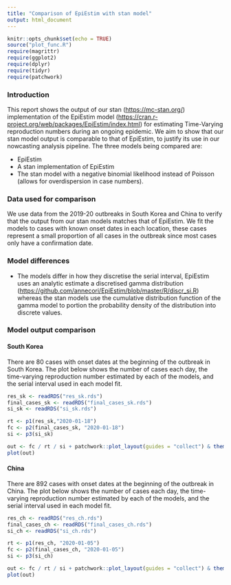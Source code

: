 ```yaml
---
title: "Comparison of EpiEstim with stan model"
output: html_document
---
```


```r
knitr::opts_chunk$set(echo = TRUE)
source("plot_func.R")
require(magrittr)
require(ggplot2)
require(dplyr)
require(tidyr)
require(patchwork)
```

### Introduction

This report shows the output of our stan (<https://mc-stan.org/>) implementation of the EpiEstim model (<https://cran.r-project.org/web/packages/EpiEstim/index.html>) for estimating Time-Varying reproduction numbers during an ongoing epidemic. We aim to show that our stan model output is comparable to that of EpiEstim, to justify its use in our nowcasting analysis pipeline. The three models being compared are:

- EpiEstim 
- A stan implementation of EpiEstim
- The stan model with a negative binomial likelihood instead of Poisson (allows for overdispersion in case numbers).

### Data used for comparison

We use data from the 2019-20 outbreaks in South Korea and China to verify that the output from our stan models matches that of EpiEstim. We fit the models to cases with known onset dates in each location, these cases represent a small proportion of all cases in the outbreak since most cases only have a confirmation date.

### Model differences
- The models differ in how they discretise the serial interval, EpiEstim uses an analytic estimate a discretised gamma distribution (<https://github.com/annecori/EpiEstim/blob/master/R/discr_si.R>) whereas the stan models use the cumulative distribution function of the gamma model to portion the probability density of the distribution into discrete values.

### Model output comparison

#### South Korea

There are 80 cases with onset dates at the beginning of the outbreak in South Korea. The plot below shows the number of cases each day, the time-varying reproduction number estimated by each of the models, and the serial interval used in each model fit.

```r
res_sk <- readRDS("res_sk.rds")
final_cases_sk <- readRDS("final_cases_sk.rds")
si_sk <- readRDS("si_sk.rds")

rt <- p1(res_sk,"2020-01-18")
fc <- p2(final_cases_sk, "2020-01-18")
si <- p3(si_sk)

out <- fc / rt / si + patchwork::plot_layout(guides = "collect") & theme(axis.title = element_text(size=12))
plot(out)
```

#### China

There are 892 cases with onset dates at the beginning of the outbreak in China. The plot below shows the number of cases each day, the time-varying reproduction number estimated by each of the models, and the serial interval used in each model fit.

```r
res_ch <- readRDS("res_ch.rds")
final_cases_ch <- readRDS("final_cases_ch.rds")
si_ch <- readRDS("si_ch.rds")

rt <- p1(res_ch, "2020-01-05")
fc <- p2(final_cases_ch, "2020-01-05")
si <- p3(si_ch)

out <- fc / rt / si + patchwork::plot_layout(guides = "collect") & theme(axis.title = element_text(size=12))
plot(out)
```

